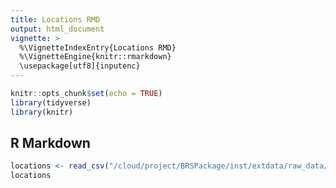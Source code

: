 ```yaml
---
title: Locations RMD
output: html_document
vignette: >
  %\VignetteIndexEntry{Locations RMD}
  %\VignetteEngine{knitr::rmarkdown}
  \usepackage[utf8]{inputenc}
---
```


```r
knitr::opts_chunk$set(echo = TRUE)
library(tidyverse)
library(knitr)
```

## R Markdown



```r
locations <- read_csv("/cloud/project/BRSPackage/inst/extdata/raw_data/All_Locations.csv")
locations
```




